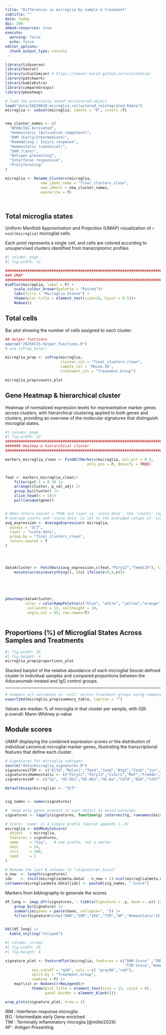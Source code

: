 ```yaml
---
title: "Differences in microglia by sample & treatment"
subtitle: ""
date: today
dpi: 300
embed-resources: true
execute: 
  warning: false
  echo: false
editor_options: 
  chunk_output_type: console
---
```


```r

library(tidyverse)
library(Seurat)
library(scCustomize) # https://samuel-marsh.github.io/scCustomize/
library(patchwork)
library(kableExtra)
library(compareGroups)
library(pheatmap)

# load the previously saved reclustered object 
load("data/20250818-microglia_reclustered_reintegrated.Rdata")
microglia <- subset(microglia, idents = "8", invert =T)


new_cluster_names <- c(
  "NFkB/IEG Activated",
  "Homeostatic (Activation competent)",
  "DAM (Early/Intermediate)",
  "Remodeling / Injury response",
  "Homeostatic (canonical)",
  "DAM (late)",
  "Antigen presenting",
  "Interferon responsive",
  "Proliferating"
)

microglia <- Rename_Clusters(microglia,
                new_ident_name = "final_clusters_clean",
                new_idents = new_cluster_names,
                overwrite = T)




```

## Total microglia states

Uniform Manifold Approximation and Projection (UMAP) visualization of `r ncol(microglia)` microglial cells.

Each point represents a single cell, and cells are colored according to unsupervised clusters identified from transcriptomic profiles.

```r
#| column: page
#| fig-width: 12

#############################################################################
### UMAP
#############################################################################
DimPlot(microglia, label = F) +
    scale_colour_brewer(palette = "Paired")+
    labs(title = "Microglia States") +
    theme(plot.title = element_text(size=16, hjust = 0.5))+
    NoAxes()
```


## Total cells

Bar plot showing the number of cells assigned to each cluster.

```r
## helper functions
source("20250725-helper_functions.R")
# use scProp_help()

microglia_prop <- scProp(microglia,
                         cluster_col = "final_clusters_clean",
                         sample_col = 'Mouse.ID',
                         treatment_col = "Treatment.Group")
```

```r
microglia_prop$counts_plot
```

## Gene Heatmap & hierarchical cluster

Heatmap of normalized expression levels for representative marker genes across clusters, with hierarchical clustering applied to both genes and clusters, providing an overview of the molecular signatures that distinguish microglial states.

```r
#| column: page
#| fig-width: 12
#############################################################################
####### Heatmap & hierarchical cluster
#############################################################################

markers_microglia_clean <- FindAllMarkers(microglia, min.pct = 0.3,
                                     only.pos = F, densify = TRUE)


feat <- markers_microglia_clean|>  
    filter(pct.1 > 0.3) |> 
    arrange(cluster, p_val_adj) |> 
    group_by(cluster) |> 
    slice_head(n = 5)|> 
    pull(unique(gene))


# When return.seurat = TRUE and layer is 'scale.data', the 'counts' layer contains
# average counts and 'scale.data' is set to the averaged values of 'scale.data'.
avg_expression <- AverageExpression( microglia,
  assays = "SCT", 
  layer = "scale.data", 
  group.by = "final_clusters_clean",
  return.seurat = T
)




data4cluster <- FetchData(avg_expression,c(feat,"P2ry12","Tmem119"), layer = "scale.data") |> 
    mutate(across(everything(), \(x) ifelse(x>9,9,x)))
           



    
pheatmap(data4cluster,
         color = colorRampPalette(c("blue", "white", "yellow","orange" ,"red"))(100),
          cellwidth = 12, cellheight = 10,
          angle_col = 45, row.names=T) 
 


```

## Proportions (%) of Microglial States Across Samples and Treatments

```r
#| fig-width: 10
#| fig-height: 4
microglia_prop$proportions_plot
```

Stacked barplot of the relative abundance of each microglial Seurat-defined cluster in individual samples and compared proportions between the Aducanumab-treated and IgG control groups.\

------------------------------------------------------------------------

```r
# Compare all variables in 'cell' across treatment groups using compareGroups
export2md(microglia_prop$summary_table, caption = "")
```

Values are median % of microglia in that cluster per sample, with IQR.\
p.overall: Mann-Whitney p-value



## Module scores

UMAP displaying the combined expression scores or the distribution of individual canonical microglial marker genes, illustrating the transcriptional features that define each cluster.

```r


# Signatures for microglia subtypes
source("data/microglia_signatures.R")  
signatures$TIM <- c("Klf4","Malat1","Tmx4","Jund","Btg2","Fasb","Jun","Fos","Klf2")
signatures$Homeostatic <- c("P2ry12","P2ry13","Cx3cr1","Maf","Frmd4a","Csf1r","Tmem119")
signatures$AP <- c("Cp", "H2-Eb1","H2-Ab1","H2-Aa","Cd74","B2m","Cd37")

DefaultAssay(microglia) <- "SCT"


sig_names <- names(signatures)

#  keep only genes present in your object to avoid warnings
signatures <- lapply(signatures, function(g) intersect(g, rownames(microglia)))

# Score: 'name' is a single prefix (Seurat appends 1..N)
microglia <- AddModuleScore(
  object   = microglia,
  features = signatures,
  name     = "Sig",   # one prefix, not a vector
  nbin     = 24,
  ctrl     = 100,
  seed     = 1
)

# Rename the last N columns to "<Signature>_Score"
n_new  <- length(signatures)
idx    <- (ncol(microglia@meta.data) - n_new + 1):ncol(microglia@meta.data)
colnames(microglia@meta.data)[idx] <- paste0(sig_names, " Score")
```

Markers from bibliography to generate the scores

```r
df_long <- imap_dfr(signatures, ~ tibble(Signature = .y, Gene = .x)) |> 
    group_by(Signature) |> 
    summarize(genes = paste(Gene, collapse=", ")) |> 
    filter(Signature%in%c("DAM","IRM","IEG","TIM","AP","Homeostatic"))
    

kbl(df_long) |>
  kable_styling("striped")
```

```r
#| column: screen
#| fig-width: 15
#| fig-height: 4

signature_plot <- FeaturePlot(microglia, features = c("DAM Score" ,"IRM Score","IEG Score",
                                                      "TIM Score","Homeostatic Score","AP Score"),
            min.cutoff = "q20", cols = c( "grey96","red"),
            split.by = "Treatment.Group",
            combine = F) |> 
    map(\(x) x+ NoAxes()+NoLegend()+ 
            theme(plot.title = element_text(size = 12, vjust = 0),
                  panel.border = element_blank()))

wrap_plots(signature_plot, nrow = 2)
```

IRM : Interferon-response microglia.\
IEG : Intermediate early Gene-enriched  
TIM : Terminally inflammatory microglia [@millet2024]  
AP : Antigen Presenting
